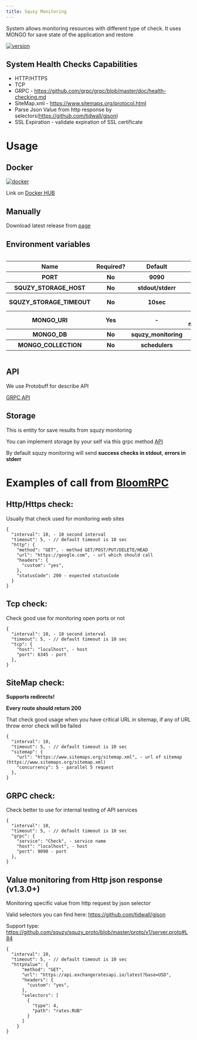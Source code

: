 ```yaml
---
title: Squzy Monitoring
---
```


System allows monitoring resources with different type of check. It uses MONGO for save state of the application and restore

[![version](https://img.shields.io/github/v/release/squzy/squzy.svg)](https://github.com/squzy/squzy)

## System Health Checks Capabilities

- HTTP/HTTPS
- TCP
- GRPC - https://github.com/grpc/grpc/blob/master/doc/health-checking.md
- SiteMap.xml - https://www.sitemaps.org/protocol.html
- Parse Json Value from http response by selectors(https://github.com/tidwall/gjson)
- SSL Expiration - validate expiration of SSL certificate

# Usage

## Docker

[![docker](https://img.shields.io/docker/pulls/squzy/squzy_monitoring)](https://hub.docker.com/repository/docker/squzy/squzy_monitoring)

Link on [Docker HUB](https://hub.docker.com/repository/docker/squzy/squzy_monitoring)

## Manually

Download latest release from [page](https://github.com/squzy/squzy/releases)

## Environment variables

<div style="overflow-x:auto;">
  <table>
  <tbody>
    <tr>
      <th>Name</th>
      <th>Required?</th>
      <th>Default</th>
      <th>Description</th>
    </tr>
    <tr>
      <th>PORT</th>
      <th>No</th>
      <th>9090</th>
      <th>GRPC port to listen</th>
    </tr>
    <tr>
      <th>SQUZY_STORAGE_HOST</th>
      <th>No</th>
      <th>stdout/stderr</th>
      <th>Where storing log <a target="_blank" href="https://github.com/squzy/squzy_proto/blob/master/proto/v1/squzy_storage.proto#L16">API</a></th>
    </tr>
    <tr>
      <th>SQUZY_STORAGE_TIMEOUT</th>
      <th>No</th>
      <th>10sec</th>
      <th>Timeout for each request for storage</th>
    </tr>
    <tr>
      <th>MONGO_URI</th>
      <th>Yes</th>
      <th>-</th>
      <th>Mongo URI - mongodb://localhost:27017</th>
    </tr>
    <tr>
      <th>MONGO_DB</th>
      <th>No</th>
      <th>squzy_monitoring</th>
      <th>Which DB use</th>
    </tr>
    <tr>
      <th>MONGO_COLLECTION</th>
      <th>No</th>
      <th>schedulers</th>
      <th>Which collection use</th>
    </tr>
    </tbody>
  </table>
</div>

## API

We use Protobuff for describe API

[GRPC API](https://github.com/squzy/squzy_proto/blob/master/proto/v1/squzy_monitoring.proto)

## Storage 

This is entity for save results from squzy monitoring

You can implement storage by your self via this grpc method [API](https://github.com/squzy/squzy_proto/blob/master/proto/v1/squzy_storage.proto#L16)

By default squzy monitoring will send **success checks in stdout**, **errors in stderr**

# Examples of call from [BloomRPC](https://github.com/uw-labs/bloomrpc)

## Http/Https check:

Usually that check used for monitoring web sites

```shell script
{
  "interval": 10, - 10 second interval
  "timeout": 5, - // default timeout is 10 sec
  "http": {
    "method": "GET", - method GET/POST/PUT/DELETE/HEAD
    "url": "https://google.com", - url which should call
    "headers": {
      "custom": "yes",
    },
    "statusCode": 200 - expected statusCode
  }
}
```

## Tcp check:

Check good use for monitoring open ports or not

```shell script
{
  "interval": 10, - 10 second interval
  "timeout": 5, - // default timeout is 10 sec
  "tcp": {
    "host": "localhost", - host
    "port": 6345 - port
  },
}
```

## SiteMap check:

**Supports redirects!**

**Every route should return 200**

That check good usage when you have critical URL in sitemap, if any of URL throw error check will be failed

```shell script
{
  "interval": 10,
  "timeout": 5, - // default timeout is 10 sec
  "sitemap": {
    "url": "https://www.sitemaps.org/sitemap.xml", - url of sitemap (https://www.sitemaps.org/sitemap.xml)
    "concurrency": 5 - parallel 5 request  
  },
}
```

## GRPC check:

Check better to use for internal testing of API services

```shell script
{
  "interval": 10,
  "timeout": 5, - // default timeout is 10 sec
  "grpc": {
    "service": "Check", - service name
    "host": "localhost", - host
    "port": 9090 - port
  },
}
```

## Value monitoring from Http json response (v1.3.0+)

Monitoring specific value from http request by json selector

Valid selectors you can find here: https://github.com/tidwall/gjson

Support type: https://github.com/squzy/squzy_proto/blob/master/proto/v1/server.proto#L84
    

```shell script
{
  "interval": 10,
  "timeout": 5, - // default timeout is 10 sec
  "httpValue": {
      "method": "GET",
      "url": "https://api.exchangeratesapi.io/latest?base=USD",
      "headers": {
        "custom": "yes",
      },
      "selectors": [
        {
          "type": 4,
          "path": "rates.RUB"
        }
      ]
    }
}
```